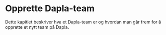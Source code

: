 # Opprette Dapla-team {#sec-project-dice}

Dette kapitlet beskriver hva et Dapla-team er og hvordan man går frem for å opprette et nytt team på Dapla.